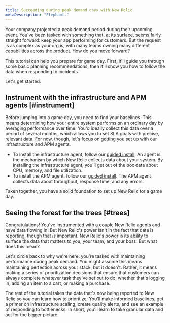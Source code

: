 ```yaml
---
title: Succeeding during peak demand days with New Relic 
metaDescription: "Elephant."
---
```


Your company projected a peak demand period during their upcoming event. You've been tasked with something that, at its surface, seems fairly straight forward: keep your app performing for customers. But the request is as complex as your org is, with many teams owning many different capabilities across the product. How do you move forward?

This tutorial can help you prepare for game day. First, it'll guide you through some basic planning recommendations, then it'll show you how to follow the data when responding to incidents.

Let's get started. 

## Instrument with the infrastructure and APM agents [#instrument]

Before jumping into a game day, you need to find your baselines. This means determining how your entire system performs on an ordinary day by averaging performance over time. You'd ideally collect this data over a period of several months, which allows you to set SLA goals with precise, relevant data. For now, though, let's focus on getting you set up with our infrastructure and APM agents.

* To install the infrastructure agent, follow our [guided install](). An agent is the mechanism by which New Relic collects data about your system. By installing the infrastructure agent, you'll get out of the box data about CPU, memory, and file utilization.
* To install the APM agent, follow our [guided install](). The APM agent collects data about throughput, response time, and any errors.

Taken together, you have a solid foundation to set up New Relic for a game day.

## Seeing the forest for the trees [#trees]

Congratulations! You've instrumented with a couple New Relic agents and have data flowing in. But New Relic's power isn't in the fact that data is reporting, though that *is* important. New Relic's power is its ability to surface the data that matters to you, your team, and your boss. But what does this mean?

Let's circle back to why we're here: you're tasked with maintaining performance during peak demand. You might assume this means maintaining perfection across your stack, but it doesn't. Rather, it means making a series of prioritization decisions that ensure that customers can always complete whatever task they've set out to do, whether that's logging in, adding an item to a cart, or making a purchase. 

The rest of the tutorial takes the data that's now being reported to New Relic so you can learn how to prioritize. You'll make informed baselines, get a primer on infrastructure scaling, create quality alerts, and see an example of responding to bottlenecks. In short, you'll learn to take granular data and act for the bigger picture. 
